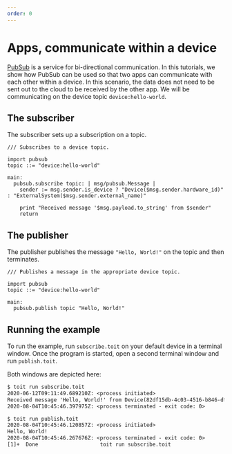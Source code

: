 ```yaml
---
order: 0
---
```


# Apps, communicate within a device

[PubSub](../infrastructure/pubsub.md) is a service for bi-directional
communication. In this tutorials, we show how PubSub can be used so that two
apps can communicate with each other within a device. In this scenario, the
data does not need to be sent out to the cloud to be received by the other app.
We will be communicating on the device topic `device:hello-world`.

## The subscriber

The subscriber sets up a subscription on a topic.

```
/// Subscribes to a device topic.

import pubsub
topic ::= "device:hello-world"

main:
  pubsub.subscribe topic: | msg/pubsub.Message |
    sender := msg.sender.is_device ? "Device($msg.sender.hardware_id)" : "ExternalSystem($msg.sender.external_name)"

    print "Received message '$msg.payload.to_string' from $sender"
    return
```

## The publisher

The publisher publishes the message `"Hello, World!"` on the topic and then terminates.

```
/// Publishes a message in the appropriate device topic.

import pubsub
topic ::= "device:hello-world"

main:
  pubsub.publish topic "Hello, World!"
```

## Running the example

To run the example, run `subscribe.toit` on your default device in a terminal
window. Once the program is started, open a second terminal window and run
`publish.toit`.

Both windows are depicted here:

```txt
$ toit run subscribe.toit
2020-06-12T09:11:49.689210Z: <process initiated>
Received message 'Hello, World!' from Device(82df15db-4c03-4516-b846-df714577960c)
2020-08-04T10:45:46.397975Z: <process terminated - exit code: 0>
```

```txt
$ toit run publish.toit
2020-08-04T10:45:46.120857Z: <process initiated>
Hello, World!
2020-08-04T10:45:46.267676Z: <process terminated - exit code: 0>
[1]+  Done                    toit run subscribe.toit
```
